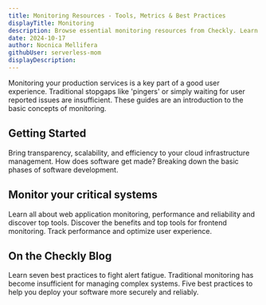 ```yaml
---
title: Monitoring Resources - Tools, Metrics & Best Practices
displayTitle: Monitoring 
description: Browse essential monitoring resources from Checkly. Learn key metrics, performance tools, and best practices to optimize your systems and user experience.
date: 2024-10-17
author: Nocnica Mellifera
githubUser: serverless-mom
displayDescription:
---
```

Monitoring your production services is a key part of a good user experience. Traditional stopgaps like 'pingers' or simply waiting for user reported issues are insufficient. These guides are an introduction to the basic concepts of monitoring.

## Getting Started

<CardGroup cols={2}>
  <Card
    title="What is Monitoring as Code?"
    icon="/learn/icons/monitoring.svg"
    href="/learn/monitoring/monitoring-as-code/"
  >
    Bring transparency, scalability, and efficiency to your cloud infrastructure management.
  </Card>
  <Card
    title="The Phases of the SDLC"
    icon="/learn/icons/triangle.svg"
    href="/learn/monitoring/intro-to-sdlc/"
  >
    How does software get made? Breaking down the basic phases of software development.
  </Card>
</CardGroup>


## Monitor your critical systems

<CardGroup cols={2}>
  <Card
    title="Web Application Monitoring"
    icon="/learn/icons/dashboard.svg"
    href="/learn/monitoring/web-application-monitoring/"
  >
    Learn all about web application monitoring, performance and reliability and discover top tools.
  </Card>
  <Card
    title="Frontend Monitoring"
    icon="/learn/icons/iframe.svg"
    href="/learn/monitoring/frontend-monitoring/"
  >
    Discover the benefits and top tools for frontend monitoring. Track performance and optimize user experience.
  </Card>
</CardGroup>

## On the Checkly Blog

<CardGroup cols={3}>
  <Card
    title="How to Fight Alert Fatigue with Synthetic Monitoring"
    href="https://www.checklyhq.com/blog/alert-fatigue/"
  >
    Learn seven best practices to fight alert fatigue.
  </Card>
  <Card
    title="Observability as Code Explained"
    href="https://www.checklyhq.com/blog/observability-as-code/"
  >
    Traditional monitoring has become insufficient for managing complex systems.
  </Card>
  <Card
    title="Software Deployment Best Practices for Modern Engineering Teams"
    href="https://www.checklyhq.com/blog/software-deployment-best-practices/"
  >
    Five best practices to help you deploy your software more securely and reliably.
  </Card>
</CardGroup>
